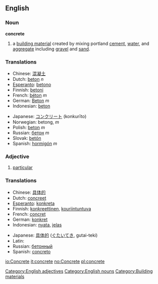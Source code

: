==English==

===Noun===
'''concrete'''
# a [[building material]] created by mixing portland [[cement]], [[water]], and [[aggregate]] including [[gravel]] and [[sand]].

===Translations===
{{top}}
*Chinese: [[混凝土]]
*Dutch: [[beton]] ''n''
*[[Esperanto]]: [[betono]]
*Finnish: [[betoni]]
*French: [[béton]] ''m''
*German: [[Beton]] ''m''
*Indonesian: [[beton]]
{{mid}}
*Japanese: [[コンクリート]] (konkurīto)
*Norwegian: betong, ''m''
*Polish: [[beton]] ''m''
*Russian: [[бетон]] ''m''
*Slovak: [[betón]]
*Spanish: [[hormigón]] ''m''
{{bottom}}

===Adjective===

# [[particular]]

===Translations===
{{top}}
*Chinese: [[具体的]]
*Dutch: [[concreet]]
*[[Esperanto]]: [[konkreta]]
*Finnish: [[konkreettinen]], [[kouriintuntuva]]
*French: [[concret]]
*German: [[konkret]]
*Indonesian: [[nyata]], [[jelas]]
{{mid}}
*Japanese: [[具体的]] ([[ぐたいてき]], gutai-teki)
*Latin: [[]]
*Russian: [[бетонный]]
*Spanish: [[concreto]]
{{bottom}}

[[Category:English adjectives]]
[[Category:English nouns]]
[[Category:Building materials]]

[[io:Concrete]]
[[it:concrete]]
[[no:Concrete]]
[[pl:concrete]]